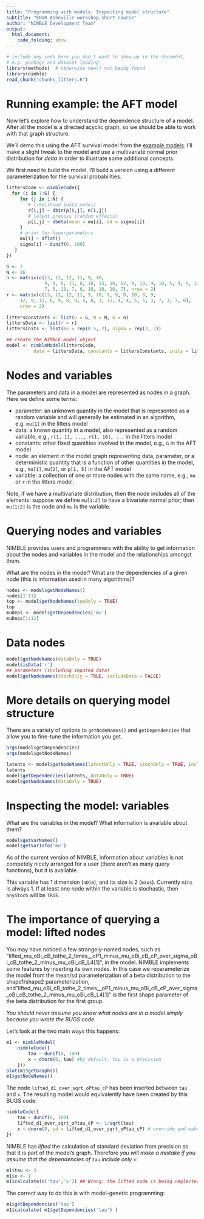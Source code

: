 ```yaml
---
title: "Programming with models: Inspecting model structure"
subtitle: "ENVR Asheville workshop short course"
author: "NIMBLE Development Team"
output:
  html_document:
    code_folding: show
---
```


```r
# include any code here you don't want to show up in the document,
# e.g. package and dataset loading
library(methods)  # otherwise new() not being found 
library(nimble)
read_chunk("chunks_litters.R")
```

# Running example: the AFT model

Now let's explore how to understand the dependence structure of a model. After all the model is a directed acyclic graph, so we should be able to work with that graph structure.

We'll demo this using the AFT survival model from the [example models](example_models_slides.Rmd). I'll make a slight tweak to the model and use a multivariate normal prior distribution for *delta* in order to illustrate some additional concepts.

We first need to build the model. I'll build a version using a different parameterization for the survival probabilities.

```r
littersCode <- nimbleCode({
  for (i in 1:G) {
     for (j in 1:N) {
        # likelihood (data model)
        r[i,j] ~ dbin(p[i,j], n[i,j])
        # latent process (random effects)
        p[i,j] ~ dbeta(mean = mu[i], sd = sigma[i])
     }
     # prior for hyperparameters
     mu[i] ~ dflat()
     sigma[i] ~ dunif(0, 100)
   }
})
```

```r
G <- 2
N <- 16
n <- matrix(c(13, 12, 12, 11, 9, 10, 
              9, 9, 8, 11, 8, 10, 13, 10, 12, 9, 10, 9, 10, 5, 9, 9, 13, 
              7, 5, 10, 7, 6, 10, 10, 10, 7), nrow = 2)
r <- matrix(c(13, 12, 12, 11, 9, 10, 9, 9, 8, 10, 8, 9, 
     12, 9, 11, 8, 9, 8, 9, 4, 8, 7, 11, 4, 4, 5, 5, 3, 7, 3, 7, 0), 
     nrow = 2)
              
littersConstants <- list(G = G, N = N, n = n)
littersData <- list(r = r)
littersInits <- list(mu = rep(0.5, 2), sigma = rep(3, 2))

## create the NIMBLE model object
model <- nimbleModel(littersCode, 
          data = littersData, constants = littersConstants, inits = littersInits)
```


# Nodes and variables

The parameters and data in a model are represented as nodes in a graph. Here we define some terms:

 - parameter: an unknown quantity in the model that is represented as a random variable and will generally be estimated in an algorithm, e.g. `mu[1]` in the litters model
 - data: a known quantity in a model, also represented as a random variable, e.g., `r[1, 1], ..., r[1, 16], ...` in the litters model
 - constants: other fixed quantities involved in the model, e.g., `G` in the AFT model
 - node: an element in the model graph representing data, parameter, or a deterministic quantity that is a function of other quantities in the model, e.g., `mu[1]`, `mu[2]`, or `p[1, 5]` in the AFT model
 - variable: a collection of one or more nodes with the same name, e.g., `mu` or `r` in the litters model. 

Note, if we have a multivariate distribution, then the node includes all of the elements: suppose we define `mu[1:2]` to have a bivariate normal prior; then `mu[1:2]` is the node and `mu` is the variable. 

# Querying nodes and variables

NIMBLE provides users and programmers with the ability to get information about the nodes and variables in the model and the relationships amongst them.

What are the nodes in the model? What are the dependencies of a given node (this is information used in many algorithms)?


```r
nodes <- model$getNodeNames()
nodes[1:11]
top <- model$getNodeNames(topOnly = TRUE)
top
muDeps <- model$getDependencies('mu')
muDeps[1:11]
```

# Data nodes

```r
model$getNodeNames(dataOnly = TRUE)
model$isData('r')
## parameters (including imputed data)
model$getNodeNames(stochOnly = TRUE, includeData = FALSE)
```

# More details on querying model structure

There are a variety of options to `getNodeNames()` and `getDependencies` that allow you to fine-tune the information you get.

```r
args(model$getDependencies)
args(model$getNodeNames)

latents <- model$getNodeNames(latentOnly = TRUE, stochOnly = TRUE, includeData = FALSE)
latents
model$getDependencies(latents, dataOnly = TRUE)
model$getNodeNames(dataOnly = TRUE)
```

# Inspecting the model: variables

What are the variables in the model? What information is available about them?

```r
model$getVarNames()
model$getVarInfo('mu')
```

As of the current version of NIMBLE, information about
variables is not competely nicely arranged for a user (there aren't as
many query functions), but it is available.

This variable has 1 dimension (`nDim`), and its size is 2 (`maxs`).  Currently `mins` is always 1.  If at least one node within the variable is stochastic, then `anyStoch` will be `TRUE`.


# The importance of querying a model: lifted nodes

You may have noticed a few strangely-named nodes, such as "lifted_mu_oBi_cB_tothe_2_times__oP1_minus_mu_oBi_cB_cP_over_sigma_oBi_cB_tothe_2_minus_mu_oBi_cB_L4[1]", in the model. NIMBLE implements some features by inserting its own nodes. In this case we reparameterize the model from the mean/sd parameterization of a beta distribution to the shape1/shape2 parameterization, and "lifted_mu_oBi_cB_tothe_2_times__oP1_minus_mu_oBi_cB_cP_over_sigma_oBi_cB_tothe_2_minus_mu_oBi_cB_L4[1]" is the first shape parameter of the beta distribution for the first group.

*You should never assume you know what nodes are in a model simply
because you wrote the BUGS code.*

Let's look at the two main ways this happens:

```r
m1 <- nimbleModel(
    nimbleCode({
        tau ~ dunif(0, 100)
        x ~ dnorm(0, tau) #by default, tau is a precision
    }))
plot(m1$getGraph())
m1$getNodeNames()
```
The node `lifted_d1_over_sqrt_oPtau_cP` has been inserted between
`tau` and `x`.   The resulting model would equivalently have been
created by this BUGS code:

```r
nimbleCode({
    tau ~ dunif(0, 100)
    lifted_d1_over_sqrt_oPtau_cP <- 1/sqrt(tau)
    x ~ dnorm(0, sd = lifted_d1_over_sqrt_oPtau_cP) # override and make 2nd arg the SD
})
```

NIMBLE has *lifted* the calculation of standard deviation from
precision so that it is part of the model's graph.  Therefore *you
will make a mistake if you assume that the dependencies of `tau`
include only `x`*:

```r
m1$tau <- 3
m1$x <- 1
m1$calculate(c('tau','x')) ## Wrong: the lifted node is being neglected
```

The correct way to do this is with model-generic programming:
```r
m1$getDependencies('tau')
m1$calculate( m1$getDependencies('tau') )
```

